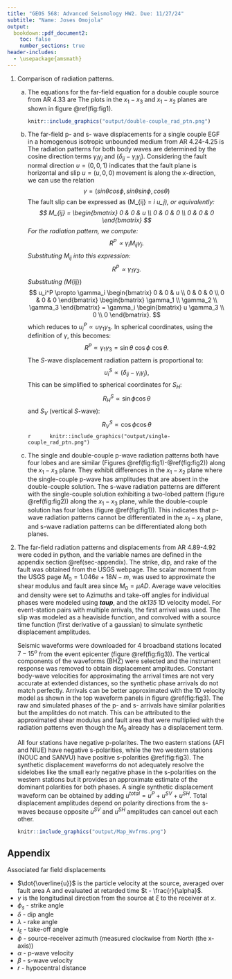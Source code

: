 ```yaml
---
title: "GEOS 568: Advanced Seismology HW2. Due: 11/27/24"
subtitle: "Name: Joses Omojola"
output:
  bookdown::pdf_document2:
    toc: false
    number_sections: true
header-includes:
  - \usepackage{amsmath}
---
```


1. Comparison of radiation patterns.
    a. The equations for the far-field equation for a double couple source from AR 4.33 are
        \begin{align*}
        A^{FP} &= sin2 \theta \ cos \phi \ \hat{r} \\
        A^{FS} &= cos2 \theta \ cos \phi \ \hat{\theta} - cos \theta \ sin \phi \ \hat{\phi}
        \end{align*}
        The plots in the $x_1 - x_3$ and $x_1 - x_2$ planes are shown in figure \@ref(fig:fig1).

        ```r
        knitr::include_graphics("output/double-couple_rad_ptn.png")
        ```
    b. The far-field p- and s- wave displacements for a single couple EGF in a homogenous isotropic unbounded medium from AR 4.24-4.25 is 
        \begin{align*}
        u_i^p (x,t) &= \frac{1}{4 \pi \rho \alpha^2} \gamma_i \gamma_j \frac{1}{r} X_0 \left( t - \frac{r}{\alpha} \right) \\
        u_i^s (x,t) &= \frac{1}{4 \pi \rho \beta^2} (\delta_{ij} - \gamma_i \gamma_j) \frac{1}{r} X_0 \left( t - \frac{r}{\beta} \right)
        \end{align*}
        The radiation patterns for both body waves are determined by the cosine direction terms $\gamma_i \gamma_j \text{ and } (\delta_{ij} - \gamma_i \gamma_j)$.
        Considering the fault normal direction $\upsilon = (0,0,1)$ indicates that the fault plane is horizontal and slip $u=(u,0,0)$ 
        movement is along the $x$-direction, we can use the relation
        $$\gamma = (sin \theta cos \phi, sin \theta sin \phi, cos \theta)$$
        The fault slip can be expressed as \(M_{ij} = \upsilon_i u_j\), or equivalently:
        $$
        M_{ij} = \begin{bmatrix}
        0 & 0 & u \\
        0 & 0 & 0 \\
        0 & 0 & 0
        \end{bmatrix}
        $$
        For the radiation pattern, we compute:
        $$R^P \propto \gamma_i M_{ij} \gamma_j.$$
        Substituting $M_{ij}$ into this expression:
        $$R^P \propto \gamma_1 \gamma_3.$$
        Substituting \(M_{ij}\)
        $$
        u_i^P \propto \gamma_i \begin{bmatrix}
        0 & 0 & u \\
        0 & 0 & 0 \\
        0 & 0 & 0
        \end{bmatrix}
        \begin{bmatrix}
        \gamma_1 \\ \gamma_2 \\ \gamma_3
        \end{bmatrix} = 
        \gamma_i \begin{bmatrix}
        u \gamma_3 \\ 0 \\ 0
        \end{bmatrix}.
        $$
        which reduces to $u_i^P \propto u \gamma_1 \gamma_3$. In spherical coordinates, using the definition of $\gamma$, this becomes:
        $$R^P \propto \gamma_1 \gamma_3 = \sin \theta \ \cos \phi \ \cos \theta.$$
        The $S$-wave displacement radiation pattern is proportional to:
        $$u_i^S \propto (\delta_{ij} - \gamma_i \gamma_j),$$
        This can be simplified to spherical coordinates for $S_H$:
        $$R^S_H \propto \sin\phi \cos\theta$$
        and $S_V$ (vertical $S$-wave):
        $$R^S_V \propto \cos\phi \cos\theta$$
        ```r
        knitr::include_graphics("output/single-couple_rad_ptn.png")
        ```
    c. The single and double-couple p-wave radiation patterns both have four lobes and are similar (Figures \@ref(fig:fig1)-\@ref(fig:fig2))
    along the $x_1-x_3$ plane. They exhibit differences in the $x_1-x_2$ plane where the single-couple p-wave has amplitudes that are absent 
    in the double-couple solution. The s-wave radiation patterns are different with the single-couple solution exhibiting a two-lobed pattern 
    (figure \@ref(fig:fig2)) along the $x_1-x_3$ plane, while the double-couple solution has four lobes (figure \@ref(fig:fig1)). This indicates 
    that p-wave radiation patterns cannot be differentiated in the $x_1-x_3$ plane, and s-wave radiation patterns can be differentiated along 
    both planes.
<!-- \clearpage -->

2. The far-field radiation patterns and displacements from AR 4.89-4.92 were coded in python, and the variable names are defined 
 in the appendix section \@ref(sec-appendix). The strike, dip, and rake of the fault was obtained from the USGS webpage. The scalar 
 moment from the USGS page $M_0 = 1.046e+18 N-m$, was used to approximate the shear modulus and fault area since $M_0 = \mu AD$. 
 Average wave velocities and density were set to 
 \begin{align*}
 \alpha &= 9.5 km/s \\ 
 \beta &= 4.9 km/s \\ 
 \rho &= 2.7 kg/m^3
 \end{align*}
 Azimuths and take-off angles for individual phases were modeled using ***taup***, and the *ak135* 1D velocity model. For event-station 
 pairs with multiple arrivals, the first arrival was used. The slip was modeled as a heaviside function, and convolved 
 with a source time function (first derivative of a gaussian) to simulate synthetic displacement amplitudes.
 
    Seismic waveforms were downloaded for 4 broadband stations located $7-15^o$ from the event epicenter (figure \@ref(fig:fig3)). 
    The vertical components of the waveforms (BHZ) were selected and the instrument response was removed to obtain displacement 
    amplitudes. Constant body-wave velocities for approximating the arrival times are not very accurate at extended distances, so 
    the synthetic phase arrivals do not match perfectly. Arrivals can be better approximated with the 1D velocity model as shown 
    in the top waveform panels in figure \@ref(fig:fig3). The raw and simulated phases of the p- and s- arrivals have similar 
    polarities but the amplitdes do not match. This can be attributed to the approximated shear modulus and fault area that were 
    multiplied with the radiation patterns even though the $M_0$ already has a displacement term.  

    All four stations have negative p-polarites. The two eastern stations (AFI and NIUE) have negative s-polarities, while the two 
    western stations (NOUC and SANVU) have positive s-polarities \@ref(fig:fig3). The synthetic displacement waveforms do not adequately 
    resolve the sidelobes like the small early negative phase in the s-polarities on the western stations but it provides an approximate 
    estimate of the dominant polarities for both phases. A single synthetic displacement waveform can be obtained by adding 
    $u^{total} = u^P + u^{SV} + u^{SH}$. Total displacement amplitudes depend on polarity directions from the s-waves because opposite 
    $u^{SV} \text{ and } u^{SH}$ amplitudes can cancel out each other.

    ```r
    knitr::include_graphics("output/Map_Wvfrms.png")
    ```
\clearpage

## Appendix {#sec-appendix}
\begin{align*}
F^P &= \frac{2 ( \gamma \cdot \upsilon ) ( \gamma \cdot \dot{\overline{u}})} { \dot{\overline{u}} } \\
&= cos \lambda \  sin \delta \ sin^2 i_{\xi} \ sin 2(\phi - \phi_s) - cos \lambda \ cos \delta \ sin 2i_{\xi} \ cos (\phi - \phi_s) \\
& + sin \lambda \  sin 2\delta \  (cos^2 i_{\xi} - sin^2 i_{\xi} \  sin^2(\phi - \phi_s)) \\
& + sin \lambda \  cos 2\delta \  sin 2i_{\xi} \ sin (\phi - \phi_s)
\end{align*}
  

\begin{align*}
F^{SV} &= \frac{\left[( \gamma \cdot \upsilon ) (\dot{\overline{u}} \cdot \hat{p}) + ( \gamma \cdot \dot{\overline{u}}) (\upsilon \cdot \hat{p}) \right]} { \dot{\overline{u}} } \\
&= sin \lambda \  cos 2\delta \  cos 2i_{\xi} \  sin (\phi - \phi_s) - cos \lambda \ cos \delta \  cos 2i_{\xi} \ cos (\phi - \phi_s) \\
& + \frac{1}{2} cos \lambda \  sin \delta \ sin 2i_{\xi} \ sin 2(\phi - \phi_s) \\
& - \frac{1}{2} sin \lambda \  sin 2\delta \  sin 2i_{\xi}(1 + sin^2(\phi - \phi_s))
\end{align*}
  

\begin{align*}
F^{SH} &= \frac{\left[( \gamma \cdot \upsilon ) (\dot{\overline{u}} \cdot \hat{\phi}) + ( \gamma \cdot \dot{\overline{u}}) (\upsilon \cdot \hat{\phi}) \right]} { \dot{\overline{u}} } \\
&= cos \lambda \  cos \delta \  cos i_{\xi} \  sin(\phi - \phi_s) + cos \lambda \ sin \delta \  sin i_{\xi} \ cos 2(\phi - \phi_s) \\
& + sin \lambda \  cos 2\delta \ cos i_{\xi} \ cos(\phi - \phi_s) \\
& - \frac{1}{2} sin \lambda \  sin 2\delta \  sin i_{\xi} \ sin 2(\phi - \phi_s)
\end{align*}
  

Associated far field displacements
\begin{align*}
u^p (x,t) &= \frac {F^P \mu A}{4 \pi \rho \alpha^3 r} \dot{\overline{u}} \left( t - \frac {r}{\alpha} \right) l, \\
u^{SV} (x,t) &= \frac {F^{SV} \mu A}{4 \pi \rho \beta^3 r} \dot{\overline{u}} \left( t - \frac {r}{\beta} \right) \hat{p}, \\
u^{SH} (x,t) &= \frac {F^{SH} \mu A}{4 \pi \rho \beta^3 r} \dot{\overline{u}} \left( t - \frac {r}{\beta} \right) \hat{\phi},
\end{align*}
  

- $\dot{\overline{u}}$ is the particle velocity at the source, averaged over fault area A and evaluated
at retarded time $t - \frac{r}{\alpha}$.
- $\gamma$ is the longitudinal direction from the source at $\xi$ to the receiver at $x$.
- $\phi_s$ - strike angle
- $\delta$ - dip angle
- $\lambda$ - rake angle
- $i_{\xi}$ - take-off angle
- $\phi$ - source-receiver azimuth (measured clockwise from North (the x-axis))
- $\alpha$ - p-wave velocity
- $\beta$ - s-wave velocity
- $r$ - hypocentral distance


\begin{align*}
\text{P-wave direction } \textbf{l} &= \gamma = sin i_{\xi} \ cos \phi \ \hat{x} + sin i_{\xi} \ sin \phi \ \hat{y} + cos i_{\xi} \ \hat{z} \\
\text{SV-wave direction } \hat{p} &= cos i_{\xi} \ cos \phi \ \hat{x} + cos i_{\xi} \ sin \phi \ \hat{y} - sin i_{\xi} \ \hat{z} \\
\text{SH-wave direction } \hat{\phi} &= -sin \phi \ \hat{x} + cos \phi \ \hat{y}
\end{align*}